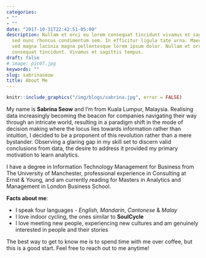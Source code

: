 ```yaml
---
categories:
- ""
- ""
date: "2017-10-31T22:42:51-05:00"
description: Nullam et orci eu lorem consequat tincidunt vivamus et sagittis magna
  sed nunc rhoncus condimentum sem. In efficitur ligula tate urna. Maecenas massa
  sed magna lacinia magna pellentesque lorem ipsum dolor. Nullam et orci eu lorem
  consequat tincidunt. Vivamus et sagittis tempus.
draft: false
# image: pic07.jpg
keywords: ""
slug: sabrinaseow
title: About Me
---
```


```r
knitr::include_graphics("/img/blogs/sabrina.jpg", error = FALSE)

```

My name is **Sabrina Seow** and I'm from Kuala Lumpur, Malaysia. Realising data increasingly becoming the beacon for companies navigating their way through an intricate world, resulting in a paradigm shift in the mode of decision making where the locus lies towards information rather than intuition, I decided to be a proponent of this revolution rather than a mere bystander. Observing a glaring gap in my skill set to discern valid conclusions from data, the desire to address it provided my primary motivation to learn analytics. 

I have a degree in Information Technology Management for Business from The University of Manchester, professional experience in Consulting at Ernst & Young, and am currently reading for Masters in Analytics and Management in London Business School. 

**Facts about me**:

* I speak four languages - *English*, *Mandarin*, *Cantonese* & *Malay*
* I love indoor cycling, the ones similar to **SoulCycle**
* I love meeting new people, experiencing new cultures and am genuinely interested in people and their stories 

The best way to get to know me is to spend time with me over coffee, but this is a good start. Feel free to reach out to me anytime! 